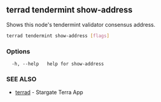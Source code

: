 ## terrad tendermint show-address

Shows this node's tendermint validator consensus address. 

```sh Terrad
terrad tendermint show-address [flags]
```

### Options

```
  -h, --help   help for show-address
```

### SEE ALSO

* [terrad](terrad.md)	 - Stargate Terra App


